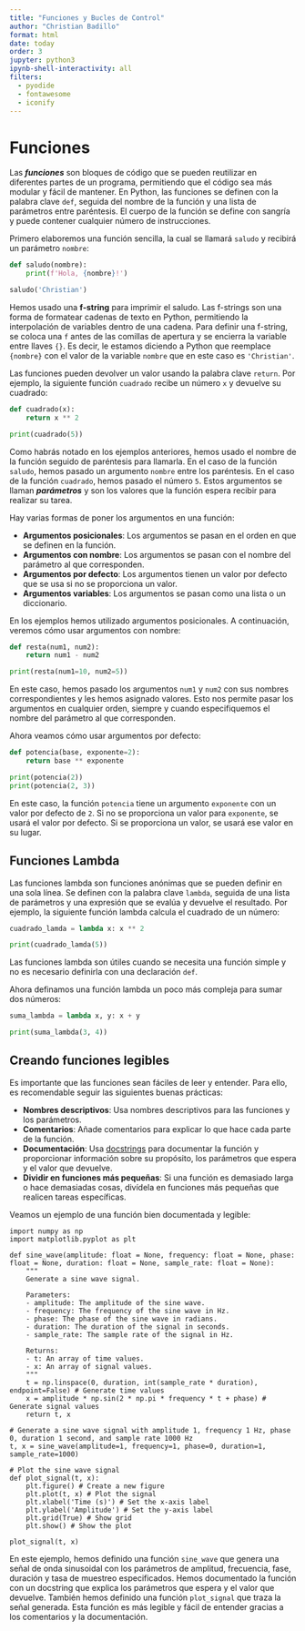 ```yaml
---
title: "Funciones y Bucles de Control"
author: "Christian Badillo"
format: html
date: today
order: 3
jupyter: python3
ipynb-shell-interactivity: all
filters:
  - pyodide
  - fontawesome
  - iconify
---
```


# Funciones

Las ***funciones*** son bloques de código que se pueden reutilizar en diferentes partes de un programa, permitiendo que el código sea más modular y fácil de mantener. En Python, las funciones se definen con la palabra clave `def`, seguida del nombre de la función y una lista de parámetros entre paréntesis. El cuerpo de la función se define con sangría y puede contener cualquier número de instrucciones.

Primero elaboremos una función sencilla, la cual se llamará `saludo` y recibirá un parámetro `nombre`:

```python
def saludo(nombre):
    print(f'Hola, {nombre}!')

saludo('Christian')
```

Hemos usado una **f-string** para imprimir el saludo. Las f-strings son una forma de formatear cadenas de texto en Python, permitiendo la interpolación de variables dentro de una cadena. Para definir una f-string, se coloca una `f` antes de las comillas de apertura y se encierra la variable entre llaves `{}`. Es decir, le estamos diciendo a Python que reemplace `{nombre}` con el valor de la variable `nombre` que en este caso es `'Christian'`.

Las funciones pueden devolver un valor usando la palabra clave `return`. Por ejemplo, la siguiente función `cuadrado` recibe un número `x` y devuelve su cuadrado:

```python
def cuadrado(x):
    return x ** 2

print(cuadrado(5))
```

Como habrás notado en los ejemplos anteriores, hemos usado el nombre de la función seguido de paréntesis para llamarla. En el caso de la función `saludo`, hemos pasado un argumento `nombre` entre los paréntesis. En el caso de la función `cuadrado`, hemos pasado el número `5`. Estos argumentos se llaman ***parámetros*** y son los valores que la función espera recibir para realizar su tarea.

Hay varias formas de poner los argumentos en una función:

- **Argumentos posicionales**: Los argumentos se pasan en el orden en que se definen en la función.
- **Argumentos con nombre**: Los argumentos se pasan con el nombre del parámetro al que corresponden.
- **Argumentos por defecto**: Los argumentos tienen un valor por defecto que se usa si no se proporciona un valor.
- **Argumentos variables**: Los argumentos se pasan como una lista o un diccionario.

En los ejemplos hemos utilizado argumentos posicionales. A continuación, veremos cómo usar argumentos con nombre:

```python
def resta(num1, num2):
    return num1 - num2

print(resta(num1=10, num2=5))
```

En este caso, hemos pasado los argumentos `num1` y `num2` con sus nombres correspondientes y les hemos asignado valores. Esto nos permite pasar los argumentos en cualquier orden, siempre y cuando especifiquemos el nombre del parámetro al que corresponden.

Ahora veamos cómo usar argumentos por defecto:

```python
def potencia(base, exponente=2):
    return base ** exponente

print(potencia(2))
print(potencia(2, 3))
```

En este caso, la función `potencia` tiene un argumento `exponente` con un valor por defecto de `2`. Si no se proporciona un valor para `exponente`, se usará el valor por defecto. Si se proporciona un valor, se usará ese valor en su lugar.

## Funciones Lambda

Las funciones lambda son funciones anónimas que se pueden definir en una sola línea. Se definen con la palabra clave `lambda`, seguida de una lista de parámetros y una expresión que se evalúa y devuelve el resultado. Por ejemplo, la siguiente función lambda calcula el cuadrado de un número:

```python
cuadrado_lamda = lambda x: x ** 2

print(cuadrado_lamda(5))
```

Las funciones lambda son útiles cuando se necesita una función simple y no es necesario definirla con una declaración `def`. 

Ahora definamos una función lambda un poco más compleja para sumar dos números:

```python
suma_lambda = lambda x, y: x + y

print(suma_lambda(3, 4))
```

## Creando funciones legibles

Es importante que las funciones sean fáciles de leer y entender. Para ello, es recomendable seguir las siguientes buenas prácticas:

- **Nombres descriptivos**: Usa nombres descriptivos para las funciones y los parámetros.
- **Comentarios**: Añade comentarios para explicar lo que hace cada parte de la función.
- **Documentación**: Usa [docstrings](https://peps.python.org/pep-0257/) para documentar la función y proporcionar información sobre su propósito, los parámetros que espera y el valor que devuelve.
- **Dividir en funciones más pequeñas**: Si una función es demasiado larga o hace demasiadas cosas, divídela en funciones más pequeñas que realicen tareas específicas.

Veamos un ejemplo de una función bien documentada y legible:

```pyodide-python
import numpy as np
import matplotlib.pyplot as plt

def sine_wave(amplitude: float = None, frequency: float = None, phase: float = None, duration: float = None, sample_rate: float = None):
    """
    Generate a sine wave signal.

    Parameters:
    - amplitude: The amplitude of the sine wave.
    - frequency: The frequency of the sine wave in Hz.
    - phase: The phase of the sine wave in radians.
    - duration: The duration of the signal in seconds.
    - sample_rate: The sample rate of the signal in Hz.

    Returns:
    - t: An array of time values.
    - x: An array of signal values.
    """
    t = np.linspace(0, duration, int(sample_rate * duration), endpoint=False) # Generate time values
    x = amplitude * np.sin(2 * np.pi * frequency * t + phase) # Generate signal values
    return t, x

# Generate a sine wave signal with amplitude 1, frequency 1 Hz, phase 0, duration 1 second, and sample rate 1000 Hz
t, x = sine_wave(amplitude=1, frequency=1, phase=0, duration=1, sample_rate=1000) 

# Plot the sine wave signal
def plot_signal(t, x):
    plt.figure() # Create a new figure
    plt.plot(t, x) # Plot the signal
    plt.xlabel('Time (s)') # Set the x-axis label
    plt.ylabel('Amplitude') # Set the y-axis label
    plt.grid(True) # Show grid
    plt.show() # Show the plot

plot_signal(t, x)
```

En este ejemplo, hemos definido una función `sine_wave` que genera una señal de onda sinusoidal con los parámetros de amplitud, frecuencia, fase, duración y tasa de muestreo especificados. Hemos documentado la función con un docstring que explica los parámetros que espera y el valor que devuelve. También hemos definido una función `plot_signal` que traza la señal generada. Esta función es más legible y fácil de entender gracias a los comentarios y la documentación.
